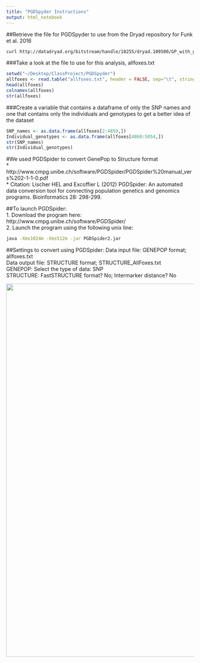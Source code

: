 ```yaml
---
title: "PGDSpyder Instructions"
output: html_notebook
---
```


##Retrieve the file for PGDSpyder to use from the Dryad repository for Funk et al. 2016
```bash
curl http://datadryad.org/bitstream/handle/10255/dryad.109500/GP_with_grays.txt?sequence=1 --output allfoxes.txt #used to get the info off the dryad
```

###Take a look at the file to use for this analysis, allfoxes.txt
```r
setwd("~/Desktop/ClassProject/PGDSpyder")
allfoxes <- read.table("allfoxes.txt", header = FALSE, sep="\t", stringsAsFactors = FALSE)
head(allfoxes)
colnames(allfoxes)
str(allfoxes)
```

###Create a variable that contains a dataframe of only the SNP names and one that contains only the individuals and genotypes to get a better idea of the dataset
```r
SNP_names <- as.data.frame(allfoxes[2:4859,])
Individual_genotypes <- as.data.frame(allfoxes[4860:5054,])
str(SNP_names)
str(Individual_genotypes)
```

#We used PGDSpider to convert GenePop to Structure format  
* http://www.cmpg.unibe.ch/software/PGDSpider/PGDSpider%20manual_vers%202-1-1-0.pdf  
* Citation: Lischer HEL and Excoffier L (2012) PGDSpider: An automated data conversion tool for connecting population genetics and genomics programs. Bioinformatics 28: 298-299. 

##To launch PGDSpider:  
1. Download the program here: http://www.cmpg.unibe.ch/software/PGDSpider/  
2. Launch the program using the following unix line:  
```bash
java -Xmx1024m -Xms512m -jar PGDSpider2.jar
```

##Settings to convert using PGDSpider:
Data input file: GENEPOP format;  allfoxes.txt  
Data output file: STRUCTURE format; STRUCTURE_AllFoxes.txt  
GENEPOP: Select the type of data: SNP  
STRUCTURE: FastSTRUCTURE format? No; Intermarker distance? No  

<img src="/Users/jessicajudson/Desktop/ClassProject/STRUCTURE_Analysis/PGDSpyder/PGDSpyder_GUI.png" width="1000">